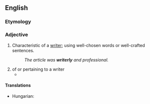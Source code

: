 ==English==

===Etymology===
{{suffix|en|writer|ly|id2=adjectival}}

===Adjective===
{{en-adj}}

# Characteristic of a [[writer]]; using well-chosen words or well-crafted sentences.
#: ''The article was '''writerly''' and professional.''
# of or pertaining to a writer
#* {{quote-journal|en|work=AV Club|date=13 October 2020|author=Beatrice Loayza|title=Jack London gets an Italian makeover in the tragic and romantic ''Martin Eden''|passage=the long road to '''writerly''' recognition is riddled with disappointment.}}

====Translations====
{{trans-top|characteristic of a writer}}
{{trans-mid}}
{{trans-bottom}}

{{trans-top|of or pertaining to a writer}}
* Hungarian: {{t|hu|írói}}
{{trans-mid}}
{{trans-bottom}}